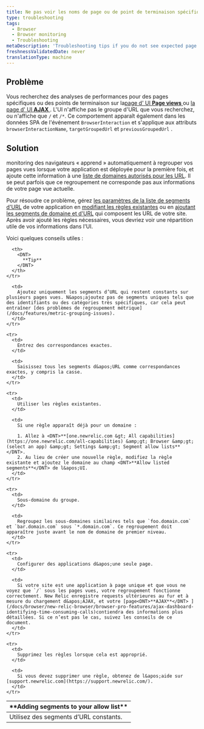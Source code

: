 ```yaml
---
title: Ne pas voir les noms de page ou de point de terminaison spécifiques dans les données du navigateur
type: troubleshooting
tags:
  - Browser
  - Browser monitoring
  - Troubleshooting
metaDescription: 'Troubleshooting tips if you do not see expected page views, URLs, or AJAX when using New Relic browser or SPA monitoring.'
freshnessValidatedDate: never
translationType: machine
---
```


## Problème

Vous recherchez des analyses de performances pour des pages spécifiques ou des points de terminaison sur la[page d&apos; UI <InlinePopover type="browser" /><DNT>**Page views**</DNT> ](/docs/browser/new-relic-browser/additional-standard-features/page-views-insights-your-sites-popularity)ou [la page d&apos; UI <DNT>**AJAX**</DNT> ](/docs/browser/new-relic-browser/browser-pro-features/ajax-dashboard-identifying-time-consuming-calls). L&apos;UI n&apos;affiche pas le groupe d&apos;URL que vous recherchez, ou n&apos;affiche que `/` et `/*`. Ce comportement apparaît également dans les données SPA de l&apos;événement `BrowserInteraction` et s&apos;applique aux attributs `browserInteractionName`, `targetGroupedUrl` et `previousGroupedUrl` .

## Solution

monitoring des navigateurs « apprend » automatiquement à regrouper vos pages vues lorsque votre application est déployée pour la première fois, et ajoute cette information à une [liste de domaines autorisés pour les URL](/docs/browser/new-relic-browser/configuration/group-browser-metrics-urls). Il se peut parfois que ce regroupement ne corresponde pas aux informations de votre page vue actuelle.

Pour résoudre ce problème, gérez [les paramètres de la liste de segments d&apos;URL](/docs/browser/new-relic-browser/configuration/browser-settings-ui-options-apdex-geography#enabling) de votre application en [modifiant les règles existantes](/docs/browser/new-relic-browser/configuration/group-browser-metrics-urls#maintaining) ou en [ajoutant les segments de domaine et d&apos;URL](/docs/browser/new-relic-browser/configuration/group-browser-metrics-urls#adding) qui composent les URL de votre site. Après avoir ajouté les règles nécessaires, vous devriez voir une répartition utile de vos informations dans l&apos;UI.

Voici quelques conseils utiles :

<table>
  <thead>
    <tr>
      <th width={200}>
        <DNT>
          **Adding segments to your allow list**
        </DNT>
      </th>

      <th>
        <DNT>
          **Tip**
        </DNT>
      </th>
    </tr>
  </thead>

  <tbody>
    <tr>
      <td>
        Utilisez des segments d’URL constants.
      </td>

      <td>
        Ajoutez uniquement les segments d’URL qui restent constants sur plusieurs pages vues. N&apos;ajoutez pas de segments uniques tels que des identifiants ou des catégories très spécifiques, car cela peut entraîner [des problèmes de regroupement métrique](/docs/features/metric-grouping-issues).
      </td>
    </tr>

    <tr>
      <td>
        Entrez des correspondances exactes.
      </td>

      <td>
        Saisissez tous les segments d&apos;URL comme correspondances exactes, y compris la casse.
      </td>
    </tr>

    <tr>
      <td>
        Utiliser les règles existantes.
      </td>

      <td>
        Si une règle apparaît déjà pour un domaine :

        1. Allez à <DNT>**[one.newrelic.com &gt; All capabilities](https://one.newrelic.com/all-capabilities) &amp;gt; Browser &amp;gt; (select an app) &amp;gt; Settings &amp;gt; Segment allow lists**</DNT>.
        2. Au lieu de créer une nouvelle règle, modifiez la règle existante et ajoutez le domaine au champ <DNT>**Allow listed segments**</DNT> de l&apos;UI.
      </td>
    </tr>

    <tr>
      <td>
        Sous-domaine du groupe.
      </td>

      <td>
        Regroupez les sous-domaines similaires tels que `foo.domain.com` et `bar.domain.com` sous `*.domain.com`. Ce regroupement doit apparaître juste avant le nom de domaine de premier niveau.
      </td>
    </tr>

    <tr>
      <td>
        Configurer des applications d&apos;une seule page.
      </td>

      <td>
        Si votre site est une application à page unique et que vous ne voyez que `/` sous les pages vues, votre regroupement fonctionne correctement. New Relic enregistre requests ultérieures au fur et à mesure du chargement d&apos;AJAX, et votre [page<DNT>**AJAX**</DNT> ](/docs/browser/new-relic-browser/browser-pro-features/ajax-dashboard-identifying-time-consuming-calls)contiendra des informations plus détaillées. Si ce n’est pas le cas, suivez les conseils de ce document.
      </td>
    </tr>

    <tr>
      <td>
        Supprimez les règles lorsque cela est approprié.
      </td>

      <td>
        Si vous devez supprimer une règle, obtenez de l&apos;aide sur [support.newrelic.com](https://support.newrelic.com/).
      </td>
    </tr>
  </tbody>
</table>